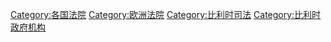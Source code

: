 [[Category:各国法院|Category:各国法院]]
[[Category:欧洲法院|Category:欧洲法院]]
[[Category:比利时司法|Category:比利时司法]]
[[Category:比利时政府机构|Category:比利时政府机构]]